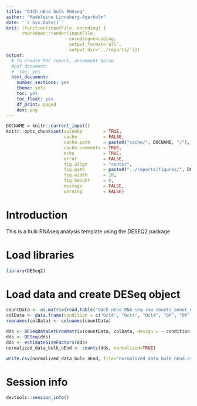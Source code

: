 ```yaml
---
title: "O4Ch nEnd bulk RNAseq"
author: "Madeleine Linneberg-Agerholm"
date: '`r Sys.Date()`'
knit: (function(inputFile, encoding) { 
      rmarkdown::render(inputFile,
                        encoding=encoding,
                        output_format='all',
                        output_dir='../reports/')})
output:
  # To create PDF report, uncomment below
  #pdf_document:
  #  toc: yes
  html_document:
    number_sections: yes
    theme: yeti
    toc: yes
    toc_float: yes
    df_print: paged
    dev: png
---
```


```r
DOCNAME = knitr::current_input()
knitr::opts_chunk$set(autodep        = TRUE,
                      cache          = FALSE,
                      cache.path     = paste0("cache/", DOCNAME, "/"),
                      cache.comments = TRUE,
                      echo           = TRUE,
                      error          = FALSE,
                      fig.align      = "center",
                      fig.path       = paste0("../reports/figures/", DOCNAME, "/"),
                      fig.width      = 10,
                      fig.height     = 8,
                      message        = FALSE,
                      warning        = FALSE)
```

# Introduction

This is a bulk RNAseq analysis template using the DESEQ2 package

# Load libraries

```r
library(DESeq2)
```

# Load data and create DESeq object

```r
countData <- as.matrix(read.table("O4Ch nEnd RNA-seq raw counts_annot_nodup.txt", header = TRUE, row.names = 1))
colData <- data.frame(condition = c("Oct4", "Oct4", "Oct4", "DP", "DP", "DP", "Pdgfra", "Pdgfra", "Pdgfra"), replicate = c("1", "2", "3", "1", "2", "3", "1", "2", "3"))
rownames(colData) <- colnames(countData)

dds <- DESeqDataSetFromMatrix(countData, colData, design = ~ condition + replicate)
dds <- DESeq(dds)
dds <- estimateSizeFactors(dds)
normalized_data_bulk_nEnd <- counts(dds, normalized=TRUE)

write.csv(normalized_data_bulk_nEnd, file="normalized_data_bulk_nEnd.csv")
```

# Session info

```r
devtools::session_info()
```